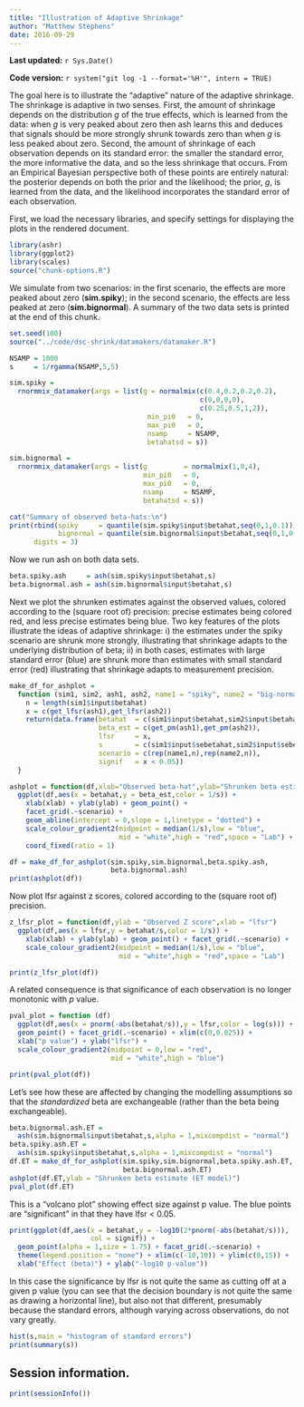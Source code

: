 ```yaml
---
title: "Illustration of Adaptive Shrinkage"
author: "Matthew Stephens"
date: 2016-09-29
---
```


**Last updated:** `r Sys.Date()`

**Code version:** `r system("git log -1 --format='%H'", intern = TRUE)`

The goal here is to illustrate the "adaptive" nature of the adaptive
shrinkage. The shrinkage is adaptive in two senses. First, the amount
of shrinkage depends on the distribution $g$ of the true effects,
which is learned from the data: when $g$ is very peaked about zero
then ash learns this and deduces that signals should be more strongly
shrunk towards zero than when $g$ is less peaked about zero.  Second,
the amount of shrinkage of each observation depends on its standard
error: the smaller the standard error, the more informative the data,
and so the less shrinkage that occurs. From an Empirical Bayesian
perspective both of these points are entirely natural: the posterior
depends on both the prior and the likelihood; the prior, $g$, is
learned from the data, and the likelihood incorporates the standard
error of each observation.

First, we load the necessary libraries, and specify settings for
displaying the plots in the rendered document.

```r
library(ashr)
library(ggplot2)
library(scales)
source("chunk-options.R")
```

We simulate from two scenarios: in the first scenario, the effects are more
peaked about zero (**sim.spiky**); in the second scenario, the effects are
less peaked at zero (**sim.bignormal**). A summary of the two data sets is
printed at the end of this chunk.

```r
set.seed(100)
source("../code/dsc-shrink/datamakers/datamaker.R")

NSAMP = 1000
s     = 1/rgamma(NSAMP,5,5)

sim.spiky =
  rnormmix_datamaker(args = list(g = normalmix(c(0.4,0.2,0.2,0.2),
                                               c(0,0,0,0),
                                               c(0.25,0.5,1,2)),
                                  min_pi0   = 0,
                                  max_pi0   = 0,
                                  nsamp     = NSAMP,
                                  betahatsd = s))

sim.bignormal =
  rnormmix_datamaker(args = list(g         = normalmix(1,0,4),
                                 min_pi0   = 0,
                                 max_pi0   = 0,
                                 nsamp     = NSAMP,
                                 betahatsd = s))

cat("Summary of observed beta-hats:\n")
print(rbind(spiky     = quantile(sim.spiky$input$betahat,seq(0,1,0.1)),
            bignormal = quantile(sim.bignormal$input$betahat,seq(0,1,0.1))),
      digits = 3)

```

Now we run ash on both data sets.

```r
beta.spiky.ash     = ash(sim.spiky$input$betahat,s)
beta.bignormal.ash = ash(sim.bignormal$input$betahat,s)
```

Next we plot the shrunken estimates against the observed values, colored
according to the (square root of) precision: precise estimates being colored
red, and less precise estimates being blue. Two key features of the plots
illustrate the ideas of adaptive shrinkage: i) the estimates under the spiky
scenario are shrunk more strongly, illustrating that shrinkage adapts to the
underlying distribution of beta; ii) in both cases, estimates with large
standard error (blue) are shrunk more than estimates with small standard
error (red) illustrating that shrinkage adapts to measurement precision.

```r
make_df_for_ashplot =
  function (sim1, sim2, ash1, ash2, name1 = "spiky", name2 = "big-normal") {
    n = length(sim1$input$betahat)
    x = c(get_lfsr(ash1),get_lfsr(ash2))
    return(data.frame(betahat  = c(sim1$input$betahat,sim2$input$betahat),
                      beta_est = c(get_pm(ash1),get_pm(ash2)),
                      lfsr     = x,
                      s        = c(sim1$input$sebetahat,sim2$input$sebetahat),
                      scenario = c(rep(name1,n),rep(name2,n)),
                      signif   = x < 0.05))
  }

ashplot = function(df,xlab="Observed beta-hat",ylab="Shrunken beta estimate")
  ggplot(df,aes(x = betahat,y = beta_est,color = 1/s)) +
    xlab(xlab) + ylab(ylab) + geom_point() +
    facet_grid(.~scenario) +
    geom_abline(intercept = 0,slope = 1,linetype = "dotted") +
    scale_colour_gradient2(midpoint = median(1/s),low = "blue",
                           mid = "white",high = "red",space = "Lab") +
    coord_fixed(ratio = 1)

df = make_df_for_ashplot(sim.spiky,sim.bignormal,beta.spiky.ash,
                         beta.bignormal.ash)
print(ashplot(df))
```

Now plot lfsr against z scores, colored according to the (square root of)
precision.

```r
z_lfsr_plot = function(df,ylab = "Observed Z score",xlab = "lfsr")
  ggplot(df,aes(x = lfsr,y = betahat/s,color = 1/s)) +
    xlab(xlab) + ylab(ylab) + geom_point() + facet_grid(.~scenario) +
    scale_colour_gradient2(midpoint = median(1/s),low = "blue",
                           mid = "white",high = "red",space = "Lab")

print(z_lfsr_plot(df))
```

A related consequence is that significance of each observation is no longer
monotonic with $p$ value.

```r
pval_plot = function (df)
  ggplot(df,aes(x = pnorm(-abs(betahat/s)),y = lfsr,color = log(s))) +
  geom_point() + facet_grid(.~scenario) + xlim(c(0,0.025)) +
  xlab("p value") + ylab("lfsr") +
  scale_colour_gradient2(midpoint = 0,low = "red",
                         mid = "white",high = "blue")

print(pval_plot(df))
```

Let's see how these are affected by changing the modelling assumptions so that
the *standardized* beta are exchangeable (rather than the beta being exchangeable).

```r
beta.bignormal.ash.ET =
  ash(sim.bignormal$input$betahat,s,alpha = 1,mixcompdist = "normal")
beta.spiky.ash.ET =
  ash(sim.spiky$input$betahat,s,alpha = 1,mixcompdist = "normal")
df.ET = make_df_for_ashplot(sim.spiky,sim.bignormal,beta.spiky.ash.ET,
                            beta.bignormal.ash.ET)
ashplot(df.ET,ylab = "Shrunken beta estimate (ET model)")
pval_plot(df.ET)
```

This is a "volcano plot" showing effect size against p value. The blue points
are "significant" in that they have lfsr < 0.05.

```r
print(ggplot(df,aes(x = betahat,y = -log10(2*pnorm(-abs(betahat/s))),
                    col = signif)) +
  geom_point(alpha = 1,size = 1.75) + facet_grid(.~scenario) +
  theme(legend.position = "none") + xlim(c(-10,10)) + ylim(c(0,15)) +
  xlab("Effect (beta)") + ylab("-log10 p-value"))
```

In this case the significance by lfsr is not quite the same as cutting off
at a given p value (you can see that the decision boundary is not quite the
same as drawing a horizontal line), but also not that different, presumably
because the standard errors, although varying across observations, do not
vary greatly.

```r
hist(s,main = "histogram of standard errors")
print(summary(s))
```

## Session information.

```r
print(sessionInfo())
```
